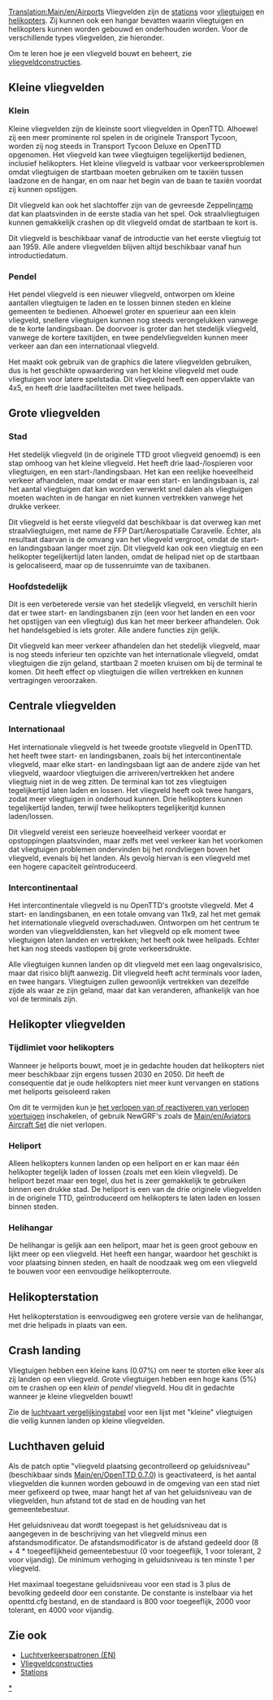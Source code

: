 [[Translation:Main/en/Airports]]
Vliegvelden zijn de [[Main/nl/Stations|stations]] voor [[Main/nl/Vliegtuigen|vliegtuigen]] en [[Main/nl/Vliegtuigen|helikopters]]. Zij kunnen ook een hangar bevatten waarin vliegtuigen en helikopters kunnen worden gebouwd en onderhouden worden. Voor de verschillende types vliegvelden, zie hieronder.

Om te leren hoe je een vliegveld bouwt en beheert, zie [[Main/nl/Bouw vliegveld|vliegveldconstructies]].

==Kleine vliegvelden==

===Klein===
{{nl/Vliegveld|Fullname=Klein vliegveld|image=airport_s.png|Entry=|Runways=1|Ramps=2|Heli=1 (at terminals)|size=3 x 4|hangars=1|catchment=4|noise=3}}

Kleine vliegvelden zijn de kleinste soort vliegvelden in OpenTTD. Alhoewel zij een meer prominente rol spelen in de originele Transport Tycoon, worden zij nog steeds in Transport Tycoon Deluxe en OpenTTD opgenomen. Het vliegveld kan twee vliegtuigen tegelijkertijd bedienen, inclusief helikopters. Het kleine vliegveld is vatbaar voor verkeersproblemen omdat vliegtuigen de startbaan moeten gebruiken om te taxiën tussen laadzone en de hangar, en om naar het begin van de baan te taxiën voordat zij kunnen opstijgen.

Dit vliegveld kan ook het slachtoffer zijn van de gevreesde Zeppelin[[Main/en/Disasters|ramp]] dat kan plaatsvinden in de eerste stadia van het spel. Ook straalvliegtuigen kunnen gemakkelijk crashen op dit vliegveld omdat de startbaan te kort is.

Dit vliegveld is beschikbaar vanaf de introductie van het eerste vliegtuig tot aan 1959. Alle andere vliegvelden blijven altijd beschikbaar vanaf hun introductiedatum.

{{en/-}}

===Pendel===
{{nl/Vliegveld|Fullname=Pendel vliegveld|image=Commuterairport.png|imagewidth=300px|Entry=1983|Runways=1|Ramps=3|Heli=2|size=4 x 5|hangars=1|catchment=4|noise=4}}

Het pendel vliegveld is een nieuwer vliegveld, ontworpen om kleine aantallen vliegtuigen te laden en te lossen binnen steden en kleine gemeenten te bedienen. Alhoewel groter en spuerieur aan een klein vliegveld, snellere vliegtuigen kunnen nog steeds verongelukken vanwege de te korte landingsbaan. De doorvoer is groter dan het stedelijk vliegveld, vanwege de kortere taxitijden, en twee pendelvliegvelden kunnen meer verkeer aan dan een internationaal vliegveld.

Het maakt ook gebruik van de graphics die latere vliegvelden gebruiken, dus is het geschikte opwaardering van het kleine vliegveld met oude vliegtuigen voor latere spelstadia. Dit vliegveld heeft een oppervlakte van 4x5, en heeft drie laadfaciliteiten met twee helipads. 

{{en/-}}

==Grote vliegvelden==

===Stad===
{{nl/Vliegveld|Fullname=Stedelijk vliegveld|image=airport_c.PNG|imagewidth=300px|Entry=1955|Runways=1|Ramps=3|Heli=1 (at terminals)|size=6 x 6|hangars=1|catchment=5|noise=5}}

Het stedelijk vliegveld (in de originele TTD groot vliegveld genoemd) is een stap omhoog van het kleine vliegveld. Het heeft drie laad-/lospieren voor vliegtuigen, en een start-/landingsbaan. Het kan een reelijke hoeveelheid verkeer afhandelen, maar omdat er maar een start- en landingsbaan is, zal het aantal vliegtuigen dat kan worden verwerkt snel dalen als vliegtuigen moeten wachten in de hangar en niet kunnen vertrekken vanwege het drukke verkeer.

Dit vliegveld is het eerste vliegveld dat beschikbaar is dat overweg kan met straalvliegtuigen, met name de FFP Dart/Aerospatialle Caravelle. Echter, als resultaat daarvan is de omvang van het vliegveld vergroot, omdat de start- en landingsbaan langer moet zijn. Dit vliegveld kan ook een vliegtuig en een helikopter tegelijkertijd laten landen, omdat de helipad niet op de startbaan is gelocaliseerd, maar op de tussenruimte van de taxibanen.

{{en/-}}

===Hoofdstedelijk===
{{nl/Vliegveld|Fullname=Hoofdstedelijk vliegveld|image=airport_m.png|imagewidth=300px|Entry=1980|Runways=2|Ramps=3|Heli=1 (at terminals)|size=6 x 6|hangars=1|catchment=6|noise=8}}

Dit is een verbeterede versie van het stedelijk vliegveld, en verschilt hierin dat er twee start- en landingsbanen zijn (een voor het landen en een voor het opstijgen van een vliegtuig) dus kan het meer berkeer afhandelen. Ook het handelsgebied is iets groter. Alle andere functies zijn gelijk.

Dit vliegveld kan meer verkeer afhandelen dan het stedelijk vliegveld, maar is nog steeds inferieur ten opzichte van het internationale vliegveld, omdat vliegtuigen die zijn geland, startbaan 2 moeten kruisen om bij de terminal te komen. Dit heeft effect op vliegtuigen die willen vertrekken en kunnen vertragingen veroorzaken.

{{en/-}}

==Centrale vliegvelden==

===Internationaal===
{{nl/Vliegveld|Fullname=Internationaal vliegveld|image=airport_i.png|imagewidth=300px|Entry=1990|Runways=2|Ramps=6|Heli=2|size=7 x 7|hangars=2|catchment=8|noise=17}}

Het internationale vliegveld is het tweede grootste vliegveld in OpenTTD. het heeft twee start- en landingsbanen, zoals bij het intercontinentale vliegveld, maar elke start- en landingsbaan ligt aan de andere zijde van het vliegveld, waardoor vliegtuigen die arriveren/vertrekken het andere vliegtuig niet in de weg zitten. De terminal kan tot zes vliegtuigen tegelijkertijd laten laden en lossen. Het vliegveld heeft ook twee hangars, zodat meer vliegtuigen in onderhoud kunnen. Drie helikopters kunnen tegelijkertijd landen, terwijl twee helikopters tegelijkeritjd kunnen laden/lossen.

Dit vliegveld vereist een serieuze hoeveelheid verkeer voordat er opstoppingen plaatsvinden, maar zelfs met veel verkeer kan het voorkomen dat vliegtuigen problemen ondervinden bij het rondvliegen boven het vliegveld, evenals bij het landen. Als gevolg hiervan is een vliegveld met een hogere capaciteit geïntroduceerd.
{{en/-}}

===Intercontinentaal===
{{nl/Vliegveld|Fullname=Intercontinentaal vliegveld|image=Intercontinentalairport.png|imagewidth=300px|Entry=2002|Runways=4 (2 start; 2 landing)|Ramps=8|Heli=2|size=11 x 9|hangars=2|catchment=10|noise=25}}

Het intercontinentale vliegveld is nu OpenTTD's grootste vliegveld. Met 4 start- en landingsbanen, en een totale omvang van 11x9, zal het met gemak het internationale vliegveld overschaduwen. Ontworpen om het centrum te worden van vliegvelddiensten, kan het vliegveld op elk moment twee vliegtuigen laten landen en vertrekken; het heeft ook twee helipads. Echter het kan nog steeds vastlopen bij grote verkeersdrukte.

Alle vliegtuigen kunnen landen op dit vliegveld met een laag ongevalsrisico, maar dat risico blijft aanwezig. Dit vliegveld heeft acht terminals voor laden, en twee hangars. Vliegtuigen zullen gewoonlijk vertrekken van dezelfde zijde als waar ze zijn geland, maar dat kan veranderen, afhankelijk van hoe vol de terminals zijn.

{{en/-}}

==Helikopter vliegvelden==
===Tijdlimiet voor helikopters===
Wanneer je heliports bouwt, moet je in gedachte houden dat helikopters niet meer beschikbaar zijn ergens tussen 2030 en 2050. Dit heeft de consequentie dat je oude helikopters niet meer kunt vervangen en stations met heliports geïsoleerd raken

Om dit te vermijden kun je [[Main/nl/Voertuigen verouderen nooit|het verlopen van of reactiveren van verlopen voertuigen]] inschakelen, of gebruik NewGRF's zoals de [[Main/en/Aviators Aircraft Set]] die niet verlopen.

===Heliport===
{{nl/Vliegveld|Fullname=Heliport|image=Heliport.png|Entry=1963|Runways=N/A|Ramps=N/A|Heli=1|size=1 x 1|hangars=N/A|catchment=4|noise=1}}

Alleen helikopters kunnen landen op een heliport en er kan maar één helikopter tegelijk laden of lossen (zoals met een klein vliegveld). De heliport bezet maar een tegel, dus het is zeer gemakkelijk te gebruiken binnen een drukke stad. De heliport is een van de drie originele vliegvelden in de originele TTD, geïntroduceerd om helikopters te laten laden en lossen binnen steden.

{{en/-}}

===Helihangar===
{{nl/Vliegveld|Fullname=Helihangar|image=Helidepot.png|Entry=1976|Runways=N/A|Ramps=N/A|Heli=1|size=2 x 2|hangars=1|catchment=4|noise=2}}

De helihangar is gelijk aan een heliport, maar het is geen groot gebouw en lijkt meer op een vliegveld. Het heeft een hangar, waardoor het geschikt is voor plaatsing binnen steden, en haalt de noodzaak weg om een vliegveld te bouwen voor een eenvoudige helikopterroute.

{{en/-}}

==Helikopterstation==
{{nl/Vliegveld|Fullname=Helikopterstation|image=Helistation.png|Entry=1980|Runways=N/A|Ramps=N/A|Heli=3|size=2 x 4|hangars=1|catchment=4|noise=3}}

Het helikopterstation is eenvoudigweg een grotere versie van de helihangar, met drie helipads in plaats van een.

{{en/-}}

==Crash landing==
Vliegtuigen hebben een kleine kans (0.07%) om neer te storten elke keer als zij landen op een vliegveld. Grote vliegtuigen hebben een hoge kans (5%) om te crashen op een ''klein'' of ''pendel'' vliegveld. Hou dit in gedachte wanneer je kleine vliegvelden bouwt!

Zie de [[Main/en/Air Comparison|luchtvaart vergelijkingstabel]] voor een lijst met "kleine" vliegtuigen die veilig kunnen landen op kleine vliegvelden.

==Luchthaven geluid==
Als de patch optie "vliegveld plaatsing gecontrolleerd op geluidsniveau" (beschikbaar sinds [[Main/en/OpenTTD 0.7.0]]) is geactivateerd, is het aantal vliegvelden die kunnen worden gebouwd in de omgeving van een stad niet meer gefixeerd op twee, maar hangt het af van het geluidsniveau van de vliegvelden, hun afstand tot de stad en de houding van het gemeentebestuur.

Het geluidsniveau dat wordt toegepast is het geluidsniveau dat is aangegeven in de beschrijving van het vliegveld minus een afstandsmodificator. De afstandsmodificator is de afstand gedeeld door (8 + 4 * toegeeflijkheid gemeentebestuur (0 voor toegeeflijk, 1 voor tolerant, 2 voor vijandig). De minimum verhoging in geluidsniveau is ten minste 1 per vliegveld.

Het maximaal toegestane geluidsniveau voor een stad is 3 plus de bevolking gedeeld door een constante. De constante is instelbaar via het openttd.cfg bestand, en de standaard is 800 voor toegeeflijk, 2000 voor tolerant, en 4000 voor vijandig.
{{nl/Kenmerken|0.7}}

==Zie ook==
*[[Main/en/Air Traffic Patterns|Luchtverkeerspatronen (EN)]]
*[[Main/nl/Bouw vliegveld|Vliegveldconstructies]]
*[[Main/nl/Stations|Stations]]

[[Category:nl/Vliegtuigen|*]]